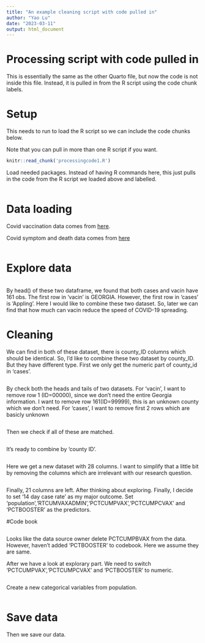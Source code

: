 ---
title: "An example cleaning script with code pulled in"
author: "Yao Lu"
date: "2023-03-11"
output: html_document
---


# Processing script with code pulled in

This is essentially the same as the other Quarto file, but now the code is not inside this file. Instead, it is pulled in from the R script using the code chunk labels.


# Setup

This needs to run to load the R script so we can include the code chunks below.

Note that you can pull in more than one R script if you want.

```{r, include=FALSE, cache=FALSE}
knitr::read_chunk('processingcode1.R')
```




Load needed packages. Instead of having R commands here, this just pulls in the code from the R script we loaded above and labelled.


```{r, packages, message = FALSE, warning = FALSE}
```


# Data loading

Covid vaccination data comes from [here](https://experience.arcgis.com/experience/3d8eea39f5c1443db1743a4cb8948a9c).

Covid symptom and death data comes from [here](https://ga-covid19.ondemand.sas.com/docs/ga_covid_data.zip)

```{r, loaddata}
```

# Explore data
```{r, exploredata}
```
By head() of these two dataframe, we found that both cases and vacin have 161 obs. The first row in 'vacin' is GEORGIA. However, the first row in 'cases' is 'Appling'. Here I would like to combine these two dataset. So, later we can find that how much can vacin reduce the speed of COVID-19 spreading.

# Cleaning
We can find in both of these dataset, there is county_ID columns which should be identical. So, I'd like to combine these two dataset by county_ID. But they have different type. First we only get the numeric part of county_id in 'cases'.

```{r,cleandata1}
```

By check both the heads and tails of two datasets. For 'vacin', I want to remove row 1 (ID=00000), since we don't need the entire Georgia information. I want to remove row 161(ID=99999), this is an unknown county which we don't need. For 'cases', I want to remove first 2 rows which are basicly unknown  

```{r,cleandata2}
```

Then we check if all of these are matched.

```{r,cleandata3}
```

It's ready to combine by 'county ID'.

```{r,cleandata4}
```

Here we get a new dataset with 28 columns. I want to simplify that a little bit by removing the columns which are irrelevant with our research question.

```{r,cleandata5}
```

Finally, 21 columns are left. After thinking about exploring. Finally, I decide to set '14 day case rate' as my major outcome. Set 'population','RTCUMVAXADMIN','PCTCUMPVAX','PCTCUMPCVAX' and 'PCTBOOSTER' as the predictors.

#Code book

```{r,codebook}
```

Looks like the data source owner delete PCTCUMPBVAX from the data. However, haven't added 'PCTBOOSTER' to codebook. Here we assume they are same.

After we have a look at explorary part. We need to switch 'PCTCUMPVAX','PCTCUMPCVAX' and 'PCTBOOSTER' to numeric.

```{r,cleandata6}
```

Create a new categorical variables from population. 
```{r,cleandata7}
```

# Save data 

Then we save our data.
```{r,savedata}
```
